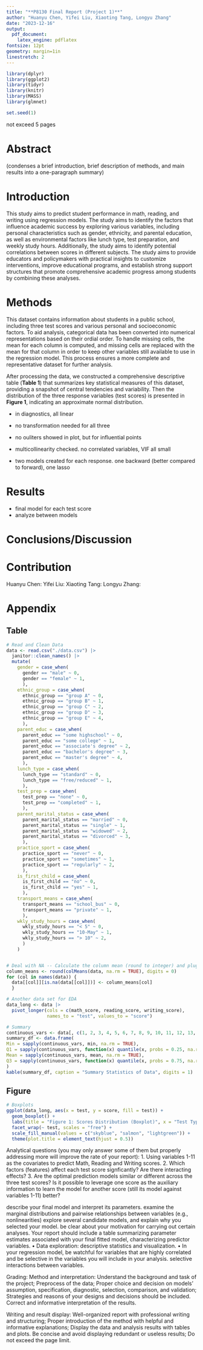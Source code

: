 ```yaml
---
title: "**P8130 Final Report (Project 1)**"
author: "Huanyu Chen, Yifei Liu, Xiaoting Tang, Longyu Zhang"
date: "2023-12-16"
output:
  pdf_document:
    latex_engine: pdflatex
fontsize: 12pt
geometry: margin=1in
linestretch: 2
---
```


```r
library(dplyr)
library(ggplot2)
library(tidyr)
library(knitr)
library(MASS)
library(glmnet)

set.seed(1)
```

not exceed 5 pages

# Abstract

(condenses a brief introduction, brief description of methods, and main results into a one-paragraph summary)

# Introduction
This study aims to predict student performance in math, reading, and writing using regression models. The study aims to identify the factors that influence academic success by exploring various variables, including personal characteristics such as gender, ethnicity, and parental education, as well as environmental factors like lunch type, test preparation, and weekly study hours. Additionally, the study aims to identify potential correlations between scores in different subjects. The study aims to provide educators and policymakers with practical insights to customize interventions, improve educational programs, and establish strong support structures that promote comprehensive academic progress among students by combining these analyses.


# Methods
This dataset contains information about students in a public school, including three test scores and various personal and socioeconomic factors. To aid analysis, categorical data has been converted into numerical representations based on their ordial order. To handle missing cells, the mean for each column is computed, and missing cells are replaced with the mean for that column in order to keep other variables still available to use in the regression model. This process ensures a more complete and representative dataset for further analysis.

After processing the data, we constructed a comprehensive descriptive table (**Table 1**) that summarizes key statistical measures of this dataset, providing a snapshot of central tendencies and variability. Then the distribution of the three response variables (test scores) is presented in **Figure 1**, indicating an approximate normal distribution.

- in diagnostics, all linear
- no transformation needed for all three
- no ouliters showed in plot, but for influential points
- multicollinearity checked. no correlated variables, VIF all small

- two models created for each response. one backward (better compared to forward), one lasso


# Results

- final model for each test score
- analyze between models

# Conclusions/Discussion


# Contribution

Huanyu Chen:
Yifei Liu:
Xiaoting Tang:
Longyu Zhang: 

# Appendix
## Table
```r
# Read and Clean Data
data <- read.csv("./data.csv") |>
  janitor::clean_names() |>
  mutate(
    gender = case_when(
      gender == "male" ~ 0,
      gender == "female" ~ 1,
      ),
    ethnic_group = case_when(
      ethnic_group == "group A" ~ 0,
      ethnic_group == "group B" ~ 1,
      ethnic_group == "group C" ~ 2,
      ethnic_group == "group D" ~ 3,
      ethnic_group == "group E" ~ 4,
      ),
    parent_educ = case_when(
      parent_educ == "some highschool" ~ 0,
      parent_educ == "some college" ~ 1,
      parent_educ == "associate's degree" ~ 2,
      parent_educ == "bachelor's degree" ~ 3,
      parent_educ == "master's degree" ~ 4,
      ),
    lunch_type = case_when(
      lunch_type == "standard" ~ 0,
      lunch_type == "free/reduced" ~ 1,
      ),
    test_prep = case_when(
      test_prep == "none" ~ 0,
      test_prep == "completed" ~ 1,
      ),
    parent_marital_status = case_when(
      parent_marital_status == "married" ~ 0,
      parent_marital_status == "single" ~ 1,
      parent_marital_status == "widowed" ~ 2,
      parent_marital_status == "divorced" ~ 3,
      ),
    practice_sport = case_when(
      practice_sport == "never" ~ 0,
      practice_sport == "sometimes" ~ 1,
      practice_sport == "regularly" ~ 2,
      ),
    is_first_child = case_when(
      is_first_child == "no" ~ 0,
      is_first_child == "yes" ~ 1,
      ),
    transport_means = case_when(
      transport_means == "school_bus" ~ 0,
      transport_means == "private" ~ 1,
      ),
    wkly_study_hours = case_when(
      wkly_study_hours == "< 5" ~ 0,
      wkly_study_hours == "10-May" ~ 1,
      wkly_study_hours == "> 10" ~ 2,
      )
    )


# Deal with NA -- Calculate the column mean (round to integer) and plug it into NA cell
column_means <- round(colMeans(data, na.rm = TRUE), digits = 0)
for (col in names(data)) {
  data[[col]][is.na(data[[col]])] <- column_means[col]
  }

# Another data set for EDA
data_long <- data |>
  pivot_longer(cols = c(math_score, reading_score, writing_score),
               names_to = "test", values_to = "score")
```

```r
# Summary
continuous_vars <- data[, c(1, 2, 3, 4, 5, 6, 7, 8, 9, 10, 11, 12, 13, 14)]
summary_df <- data.frame(
Min = sapply(continuous_vars, min, na.rm = TRUE),
Q1 = sapply(continuous_vars, function(x) quantile(x, probs = 0.25, na.rm = TRUE)), Median = sapply(continuous_vars, median, na.rm = TRUE),
Mean = sapply(continuous_vars, mean, na.rm = TRUE),
Q3 = sapply(continuous_vars, function(x) quantile(x, probs = 0.75, na.rm = TRUE)), Max = sapply(continuous_vars, max, na.rm = TRUE)
)
kable(summary_df, caption = "Summary Statistics of Data", digits = 1)
```

## Figure
```r
# Boxplots
ggplot(data_long, aes(x = test, y = score, fill = test)) +
  geom_boxplot() +
  labs(title = "Figure 1: Scores Distribution (Boxplot)", x = "Test Type", y = "Score") +
  facet_wrap(~ test, scales = "free") +
  scale_fill_manual(values = c("skyblue", "salmon", "lightgreen")) +
  theme(plot.title = element_text(hjust = 0.5))
```

Analytical questions (you may only answer some of them but properly addressing more will improve the rate of your report):
1. Using variables 1-11 as the covariates to predict Math, Reading and Writing scores.
2. Which factors (features) affect each test score signficantly? Are there interacting effects?
3. Are the optimal prediction models similar or different across the three test scores? Is it possible to leverage one score as the auxiliary information to learn the model for another score (still its model against variables 1-11) better?


describe your final model and interpret its parameters. 
examine the marginal distributions and pairwise relationships between variables (e.g., nonlinearities)
explore several candidate models, and explain why you selected your model.
be clear about your motivation for carrying out certain analyses. 
Your report should include a table summarizing parameter estimates associated with your final fitted model, characterizing predictor variables.
• Data exploration: descriptive statistics and visualization.
• In your regression model, be watchful for variables that are highly correlated and be selective in the variables you will include in your analysis.
selective interactions between variables.


Grading:
Method and interpretation:
Understand the background and task of the project;
Preprocess of the data;
Proper choice and decision on models’ assumption, specification, diagnostic, selection, comparison, and validation;
Strategies and reasons of your designs and decisions should be included.
Correct and informative interpretation of the results.

Writing and result display:
Well-organized report with professional writing and structuring;
Proper introduction of the method with helpful and informative explanations;
Display the data and analysis results with tables and plots. 
Be concise and avoid displaying redundant or useless results; 
Do not exceed the page limit.
